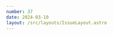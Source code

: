 ```yaml
---
number: 37
date: 2024-03-10
layout: /src/layouts/IssueLayout.astro
---
```



<Title title={`Issue ${frontmatter.number}`} date={frontmatter.date} />

<NewsletterSponsorSlot
  title="Codemagic CI/CD for mobile teams"
  url={`https://codemagic.io/start?utm_campaign%3DiOS%20CI%20Newsletter%26utm_medium%3Dweb%26utm_source%3DiOS%20CI%20Newsletter%20Issue%20${frontmatter.number}%26utm_content%3Dmar_10_24`}
  description="iOS teams are switching to Codemagic because iOS has been a second-class citizen in many CI providers. Painful to get started or change anything, slow to update to the latest software - macOS, Xcode. Slow build speeds. NO MORE with Codemagic."
  image="/codemagic-star.png"
/>

**🆕 Swift, Xcode and App Store Connect API updates!**

This week, Apple announced the official release of updates to three of their apps and services: **Xcode 15.3**, **Swift 5.10** and **App Store Connect API 3.4**.

What's significant about the releases above is that we now know that Swift 5.10, which ships with Xcode 15.3, will be the **last minor update of the Swift 5 language version** before the long-awaited Swift 6.0 release.

As announced by [Holly Borla](https://twitter.com/hollyborla) on [the Swift.org blog](https://www.swift.org/blog/swift-5.10-released/), the new version of the language reaches a big milestone for the concurrency model as it accomplishes full data isolation at compile time.

If you're unsure what that means and you'd like to learn more about what's new, check out the [_Everything you need to know about Swift 5.10_](https://www.donnywals.com/everything-you-need-to-know-about-swift-5-10/) article by [Donny Wals](https://twitter.com/DonnyWals), which helped me get a better feel for what these changes meant in practice.

I will leave the update that I am most excited about (the new App Store Connect API version) for later on in the issue, so make sure you keep reading to find out what's new 👀.

## [👀 Does your CI/CD service support Xcode 15.3?](https://twitter.com/polpielladev/status/1765739336807641242?utm_campaign%3DiOS%20CI%20Newsletter%26utm_medium%3Dweb%26utm_source%3DiOS%20CI%20Newsletter%20Issue%2037%26utm_content%3Dmar_10_24)

As I mentioned in the introduction, Xcode 15.3 has officially been released this week and if you want to start using it on CI, you need to check if your provider's images support it.

Luckily for you, I spent some time this week **checking support for the most popular CI/CD services** so that you don't have to do it! If there is one I have missed, do let me know and I will add it to the thread.

## [📈 New App Store Connect API analytics available](https://developer.apple.com/documentation/appstoreconnectapi/analytics)

Another significant update that was announced this week is [version 3.4 of the App Store Connect API](https://developer.apple.com/documentation/appstoreconnectapi/app_store_connect_api_release_notes/app_store_connect_api_3_4_release_notes). This is a particularly special update as Apple has added a new [Analytics](https://developer.apple.com/documentation/appstoreconnectapi/analytics) [reports API](http://developer.apple.com/documentation/appstoreconnectapi/analytics) that offers data to help developers analyse their app’s usage and performance.

These changes are **not yet available on App Store Connect**, so if you want to access them, you will need to query the API directly. If you want to build a tool to access those reports using Swift, I would thoroughly recommend using [Antoine Van Der Lee](https://twitter.com/twannl)'s [appstoreconnect-swift-sdk](http://github.com/AvdLee/appstoreconnect-swift-sdk) Swift Package, which [I updated this week to include all new changes](https://github.com/AvdLee/appstoreconnect-swift-sdk/pull/262).

## [💨 Building DocC automatically using GitHub Actions](https://danielsaidi.com/blog/2024/03/10/automating-docc-for-a-swift-package-with-github-actions?utm_campaign%3DiOS%20CI%20Newsletter%26utm_medium%3Dweb%26utm_source%3DiOS%20CI%20Newsletter%20Issue%2037%26utm_content%3Dmar_10_24)

I love reading articles like this one where code authors and maintainers use CI/CD workflows to **automate tedious tasks** to save time and effort and **reduce the chances of making mistakes**.

In this case, [Daniel Saidi](https://twitter.com/danielsaidi) goes through how they **automate building the DocC of a Swift Package** and **deploying the resulting artefact** to GitHub Pages using GitHub Actions. 

## [⚙️ Configuration as code using Pkl](https://appforce1.net/blog/configuration-as-code?utm_campaign%3DiOS%20CI%20Newsletter%26utm_medium%3Dweb%26utm_source%3DiOS%20CI%20Newsletter%20Issue%2037%26utm_content%3Dmar_10_24)

[Pkl (pronounced Pickle)](https://github.com/apple/pkl) is a new programming language from Apple designed specifically for configuration. It allows developers to design data models **safely and expressively** through the use of types and built-in validation. This article by [Jeroen Leenarts](https://twitter.com/AppForce1) is the best resource I have found to understand **what the language excels at** and **how to start using it**.

If you want to go further and learn how you can generate Swift Interfaces from Pkl config files and how you can do so using Swift Package Manager plugins, [feel free to check out the latest article on my blog](https://www.polpiella.dev/how-to-generate-swift-interfaces-from-pkl-files-with-spm-plugins).

## [🚨 Errors while archiving an app with Firebase and Xcode 15.3](https://github.com/firebase/firebase-ios-sdk/issues/12441?utm_campaign%3DiOS%20CI%20Newsletter%26utm_medium%3Dweb%26utm_source%3DiOS%20CI%20Newsletter%20Issue%2037%26utm_content%3Dmar_10_24)

If your app is using Firebase and you have recently updated to **Xcode 15.3**, you might face issues when you archive the app. This might halt or delay your releases.

Thankfully, and as stated in the GitHub issue opened by [Cameron Cooke](https://www.linkedin.com/in/cameroncooke1/?originalSubdomain=uk), the issue has now been fixed in the **latest version of the Firebase SDK**, so make sure you update it as soon as possible!
